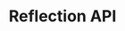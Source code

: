 ---
id: "q_php_hard_010"
questionType: "MULTIPLE_CHOICE"
title: "Reflection API"
description: "Which class is used to inspect class methods at runtime?"
difficulty: "HARD"
category: "PHP"
options:
  - "ReflectionMethod"
  - "MethodInspector"
  - "ClassScanner"
  - "RuntimeMethod"
correctAnswer: 0
---